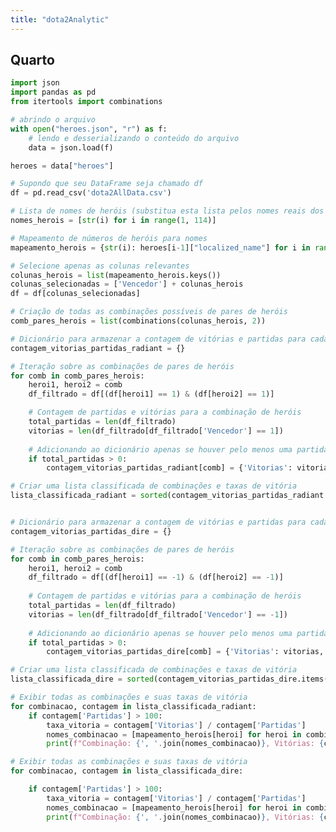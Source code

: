 ```yaml
---
title: "dota2Analytic"
---
```


## Quarto

```python
import json
import pandas as pd
from itertools import combinations

# abrindo o arquivo
with open("heroes.json", "r") as f:
    # lendo e desserializando o conteúdo do arquivo
    data = json.load(f)

heroes = data["heroes"]

# Supondo que seu DataFrame seja chamado df
df = pd.read_csv('dota2AllData.csv')

# Lista de nomes de heróis (substitua esta lista pelos nomes reais dos heróis)
nomes_herois = [str(i) for i in range(1, 114)]

# Mapeamento de números de heróis para nomes
mapeamento_herois = {str(i): heroes[i-1]["localized_name"] for i in range(1, 114)}

# Selecione apenas as colunas relevantes
colunas_herois = list(mapeamento_herois.keys())
colunas_selecionadas = ['Vencedor'] + colunas_herois
df = df[colunas_selecionadas]

# Criação de todas as combinações possíveis de pares de heróis
comb_pares_herois = list(combinations(colunas_herois, 2))

```

```python

# Dicionário para armazenar a contagem de vitórias e partidas para cada par de heróis
contagem_vitorias_partidas_radiant = {}

# Iteração sobre as combinações de pares de heróis
for comb in comb_pares_herois:
    heroi1, heroi2 = comb
    df_filtrado = df[(df[heroi1] == 1) & (df[heroi2] == 1)]

    # Contagem de partidas e vitórias para a combinação de heróis
    total_partidas = len(df_filtrado)
    vitorias = len(df_filtrado[df_filtrado['Vencedor'] == 1])
    
    # Adicionando ao dicionário apenas se houver pelo menos uma partida
    if total_partidas > 0:
        contagem_vitorias_partidas_radiant[comb] = {'Vitorias': vitorias, 'Partidas': total_partidas}

# Criar uma lista classificada de combinações e taxas de vitória
lista_classificada_radiant = sorted(contagem_vitorias_partidas_radiant.items(), key=lambda x: x[1]['Vitorias'] / x[1]['Partidas'] if x[1]['Partidas'] > 0 else 0, reverse=True)



```

```python

# Dicionário para armazenar a contagem de vitórias e partidas para cada par de heróis
contagem_vitorias_partidas_dire = {}

# Iteração sobre as combinações de pares de heróis
for comb in comb_pares_herois:
    heroi1, heroi2 = comb
    df_filtrado = df[(df[heroi1] == -1) & (df[heroi2] == -1)]
        
    # Contagem de partidas e vitórias para a combinação de heróis
    total_partidas = len(df_filtrado)
    vitorias = len(df_filtrado[df_filtrado['Vencedor'] == -1])
    
    # Adicionando ao dicionário apenas se houver pelo menos uma partida
    if total_partidas > 0:
        contagem_vitorias_partidas_dire[comb] = {'Vitorias': vitorias, 'Partidas': total_partidas}

# Criar uma lista classificada de combinações e taxas de vitória
lista_classificada_dire = sorted(contagem_vitorias_partidas_dire.items(), key=lambda x: x[1]['Vitorias'] / x[1]['Partidas'] if x[1]['Partidas'] > 0 else 0, reverse=True)


```


```python

# Exibir todas as combinações e suas taxas de vitória
for combinacao, contagem in lista_classificada_radiant:
    if contagem['Partidas'] > 100:
        taxa_vitoria = contagem['Vitorias'] / contagem['Partidas']
        nomes_combinacao = [mapeamento_herois[heroi] for heroi in combinacao]
        print(f"Combinação: {', '.join(nomes_combinacao)}, Vitórias: {contagem['Vitorias']}, Partidas: {contagem['Partidas']}, Taxa de Vitória: {taxa_vitoria:.2%}")

```

```python

# Exibir todas as combinações e suas taxas de vitória
for combinacao, contagem in lista_classificada_dire:

    if contagem['Partidas'] > 100:
        taxa_vitoria = contagem['Vitorias'] / contagem['Partidas']
        nomes_combinacao = [mapeamento_herois[heroi] for heroi in combinacao]
        print(f"Combinação: {', '.join(nomes_combinacao)}, Vitórias: {contagem['Vitorias']}, Partidas: {contagem['Partidas']}, Taxa de Vitória: {taxa_vitoria:.2%}")

```

